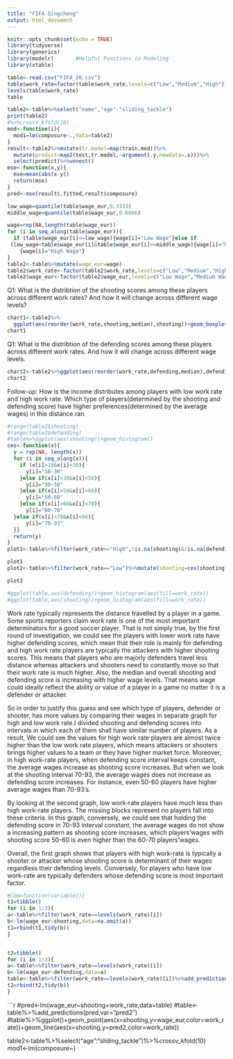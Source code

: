 ---
title: "FIFA Qingcheng"
output: html_document
---

```{r setup, include=FALSE}
knitr::opts_chunk$set(echo = TRUE)
library(tidyverse)
library(generics)
library(modelr)       #Helpful Functions in Modeling
library(xtable)
```

```{r}
table<-read.csv("FIFA_20.csv")
table$work_rate=factor(table$work_rate,levels=c("Low","Medium","High"))
levels(table$work_rate)
table
```
```{r}

table2<-table%>%select("name","age":"sliding_tackle")
print(table2)
#%>%crossv_kfold(10)
mod<-function(i){
  mod1=lm(composure~.,data=table2)
}
result<-table2%>%mutate(tr.model=map(train,mod))%>%
  mutate(predict=map2(test,tr.model,~argument(.y,newdata=.x)))%>%
  select(predict)%>%unnest()
mse<-function(x,y){
  mse=mean(abs(x-y))
  return(mse)
}
pred<-mse(result$.fitted,result$composure)

```

```{r}
low_wage=quantile(table$wage_eur,0.3333)
middle_wage=quantile(table$wage_eur,0.6666)

wage=rep(NA,length(table$wage_eur))
for (i in seq_along(table$wage_eur)){
  if (table$wage_eur[i]<=low_wage){wage[i]="Low Wage"}else if 
 (low_wage<table$wage_eur[i]&table$wage_eur[i]<=middle_wage){wage[i]="Medium Wage"} else
    {wage[i]="High Wage"}
}
table2<-table%>%mutate(wage_eur=wage)
table2$work_rate<-factor(table2$work_rate,levels=c("Low","Medium","High"),ordered=TRUE)
table2$wage_eur<-factor(table2$wage_eur,levels=c("Low Wage","Medium Wage","High Wage"))
```

Q1: What is the distribtion of the shooting scores among these players across different work rates? And how it will change across different wage levels?

```{r}
chart1<-table2%>%
  ggplot(aes(reorder(work_rate,shooting,median),shooting))+geom_boxplot()+facet_wrap(~wage_eur)+xlab("Work Rate")
chart1

```

Q1: What is the distribtion of the defending scores among these players across different work rates. And how it will change across different wage levels.
```{r}
chart2<-table2%>%ggplot(aes(reorder(work_rate,defending,median),defending))+geom_boxplot()+facet_wrap(~wage_eur)+xlab("Work Rate")
chart2
```
Follow-up: How is the income distributes among players with low work rate and high work rate. Which type of players(determined by the shooting and defending score) have higher preferences(determined by the average wages) in this distance ran. 

```{r}
#range(table2$shooting)
#range(table2$defending)
#table%>%ggplot(aes(shooting))+geom_histogram()
ces<-function(x){
  y = rep(NA, length(x))
  for (i in seq_along(x)){
    if (x[i]>10&x[i]<30){
      y[i]="10-30"
    }else if(x[i]>30&x[i]<50){
      y[i]="30-50"
    }else if(x[i]>50&x[i]<60){
      y[i]="50-60"
    }else if(x[i]>60&x[i]<70){
      y[i]="60-70"
  }else if(x[i]>70&x[i]<94){
      y[i]="70-93"
  }} 
  return(y)
}
plot1<-table%>%filter(work_rate=="High",!is.na(shooting)&!is.na(defending))%>%mutate(shooting=ces(shooting),defending=ces(defending))%>%group_by(shooting,defending)%>%mutate(meanIncome=mean(wage_eur,na.rm=T))%>%ggplot(aes(shooting,defending))+geom_tile(aes(fill=meanIncome))

plot1
plot2<-table%>%filter(work_rate=="Low")%>%mutate(shooting=ces(shooting),defending=ces(defending))%>%group_by(shooting,defending)%>%mutate(meanIncome=mean(wage_eur,na.rm=T))%>%ggplot(aes(shooting,defending))+geom_tile(aes(fill=meanIncome))

plot2

#ggplot(table,aes(defending))+geom_histogram(aes(fill=work_rate))
#ggplot(table,aes(shooting))+geom_histogram(aes(fill=work_rate))
```
Work rate typically represents the distance travelled by a player in a game. 
Some sports reporters claim work rate is one of the most important determinators for a good soccer player. That is not simply true, by the first round of investigation, we could see the players with lower work rate have higher defending scores, which mean that their role is mainly for defending and high work rate players are typically the attackers with higher shooting scores. This means that players who are majorly defenders travel less distance whereas attackers and shooters need to constantly move so that their work rate is much higher. Also, the median and overall shooting and defending score is increasing with higher wage levels. That means wage could ideally reflect the ability or value of a player in a game no matter it is a defender or attacker.  


So in order to justify this guess and see which type of players, defender or shooter, has more values by comparing their wages in separate graph for high and low work rate.I divided shooting and defending scores into intervals in which each of them shall have similar number of players. As a result, We could see the values for high work rate players are almost twice higher than the low work rate players, which means attackers or shooters brings higher values to a team or they have higher market force. Moreover, in high work-rate players, when defending score interval keeps constant, the average wages increase as shooting score increases. But when we look at the shooting interval 70-93, the average wages does not increase as defending score increases. For instance, even 50-60 players have higher average wages than 70-93's.

By looking at the second graph, low work-rate players have much less than high work-rate players. The missing blocks represent no players fall into these criteria. In this graph, conversely, we could see that holding the defending score in 70-93 interval constant, the average wages do not show a increasing pattern as shooting score increases, which players'wages with shooting score 50-60 is even higher than the 60-70 players'wages. 

Overall, the first graph shows that players with high work-rate is typically a shooter or attacker whose shooting score is determinant of their wages regardless their defending levels. Conversely, for players who have low work-rate are typically defenders whose defending score is most important factor. 
```{r}
#Com=function(variable1){
t1=tibble()
for (i in 1:3){
a<-table%>%filter(work_rate==levels(work_rate)[i])
b<-lm(wage_eur~shooting,data=na.omit(a))
t1=rbind(t1,tidy(b))
}


t2=tibble()
for (i in 1:3){
a<-table%>%filter(work_rate==levels(work_rate)[i])
b<-lm(wage_eur~defending,data=a)
table<-table%>%filter(work_rate==levels(work_rate)[i])%>%add_predictions(b,var="pred3")
t2=rbind(t2,tidy(b))
}

```



```{r}
#pred<-lm(wage_eur~shooting+work_rate,data=table)
#table<-table%>%add_predictions(pred,var="pred2")
#table%>%ggplot()+geom_point(aes(x=shooting,y=wage_eur,color=work_rate))+geom_line(aes(x=shooting,y=pred2,color=work_rate))

table2<-table%>%select("age":"sliding_tackle")%>%crossv_kfold(10)
mod1<-lm(composure~)



